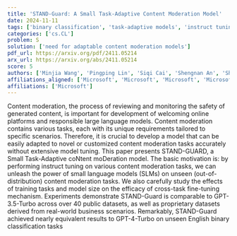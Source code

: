 ```yaml
---
title: 'STAND-Guard: A Small Task-Adaptive Content Moderation Model'
date: 2024-11-11
tags: ['binary classification', 'task-adaptive models', 'instruct tuning', 'large language models', 'small language models', 'cross-task fine-tuning', 'model efficacy', 'content moderation']
categories: ['cs.CL']
problem: S
solution: ['need for adaptable content moderation models']
pdf_url: https://arxiv.org/pdf/2411.05214
arx_url: https://arxiv.org/abs/2411.05214
score: 5
authors: ['Minjia Wang', 'Pingping Lin', 'Siqi Cai', 'Shengnan An', 'Shengjie Ma', 'Zeqi Lin', 'Congrui Huang', 'Bixiong Xu']
affiliations_aligned: ['Microsoft', 'Microsoft', 'Microsoft', 'Microsoft', 'Microsoft', 'Microsoft', 'Microsoft', 'Microsoft']
affiliations: ['Microsoft']
---
```



Content moderation, the process of reviewing and monitoring the safety of generated content, is important for development of welcoming online platforms and responsible large language models. Content moderation contains various tasks, each with its unique requirements tailored to specific scenarios. Therefore, it is crucial to develop a model that can be easily adapted to novel or customized content moderation tasks accurately without extensive model tuning. This paper presents STAND-GUARD, a Small Task-Adaptive coNtent moDeration model. The basic motivation is: by performing instruct tuning on various content moderation tasks, we can unleash the power of small language models (SLMs) on unseen (out-of-distribution) content moderation tasks. We also carefully study the effects of training tasks and model size on the efficacy of cross-task fine-tuning mechanism. Experiments demonstrate STAND-Guard is comparable to GPT-3.5-Turbo across over 40 public datasets, as well as proprietary datasets derived from real-world business scenarios. Remarkably, STAND-Guard achieved nearly equivalent results to GPT-4-Turbo on unseen English binary classification tasks